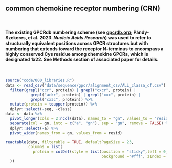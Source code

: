 ## **common chemokine receptor numbering (CRN)**

<br>

#### The existing GPCRdb numbering scheme (see [gpcrdb.org](gpcrdb.org); Pándy-Szekeres, et al. 2023. *Nucleic Acids Research*) was used to refer to structurally equivalent positions across GPCR structures but with numbering that extends toward the receptor N-terminus to encompass a highly conserved Cys residue among chemokine GPCRs, which is designated 1x22. See Methods section of associated paper for details.

<br>

```r
source("code/000_libraries.R")
data <- read_csv("data/sequence/gpcr/alignment_csv/ALL_classa_df.csv") %>%
  filter(grepl("ccr", protein) | grepl("cxcr", protein) | 
           grepl("ackr", protein) | grepl("xxc", protein) | 
           grepl("cx3c", protein)) %>%
  mutate(protein = toupper(protein)) %>%
  dplyr::select(-seq, -class)
data <- data %>%
  pivot_longer(cols = 2:ncol(data), names_to = "gn", values_to = "resid") %>%
  separate(col = gn, into = c("a", "gn"), sep = "gn", remove = FALSE) %>%
  dplyr::select(-a) %>%
  pivot_wider(names_from = gn, values_from = resid)

```


```r

reactable(data, filterable = TRUE, defaultPageSize = 23,
          columns = list(
            protein = colDef(style = list(position = "sticky",left = 0,
                                          background ="#fff", zIndex = 1))
  ))

```

